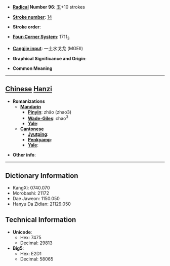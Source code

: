 * '''[[Wiktionary:Chinese radical index| Radical]] Number 96''': [[Wiktionary:Chinese radical index 玉|玉]]+10 strokes

* '''[[Wiktionary:Chinese total strokes index|Stroke number]]''': [[Wiktionary:Chinese total strokes index 14|14]]

* '''Stroke order''': 

* '''[[Wiktionary:Chinese four corner index|Four-Corner System]]''': 1711<sub>3</sub>

* '''[[Wiktionary:Chinese Cangjie index|Cangjie input]]''': 一土水戈戈 (MGEII)

* '''Graphical Significance and Origin''': 

* '''Common Meaning'''

----

== [[Chinese]] [[Hanzi]] ==

* '''Romanizations'''
** '''[[Mandarin]]'''
*** '''[[Pinyin]]''': zhǎo (zhao3)
*** '''[[Wade-Giles]]''': chao<sup>3</sup>
*** '''[[Yale]]''': 
** '''[[Cantonese]]'''
*** '''[[Jyutping]]''':
*** '''[[Penkyamp]]''': 
*** '''[[Yale]]''': 

* '''Other info''': 

----

== Dictionary Information ==

* KangXi: 0740.070
* Morobashi: 21172
* Dae Jaweon: 1150.050
* Hanyu Da Zidian: 21129.050

== Technical Information ==

* '''Unicode''':
** Hex: 7475
** Decimal: 29813
* '''Big5''':
** Hex: E2D1
** Decimal: 58065